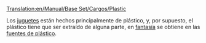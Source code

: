 [[Translation:en/Manual/Base Set/Cargos/Plastic]]

{{es/Carga| carga  = Plástico
| imagen = en/PlasticFountains.png
| producida =[[es/Manual/Base Set/Industries/Fuentes de plástico|Fuentes de plástico]]
| aceptada  =[[es/Manual/Base Set/Industries/Fábrica de juguetes|Fábrica de juguetes]]
}}

Los [[es/Manual/Base Set/Cargos/Juguetes|juguetes]] están hechos principalmente de plástico, y, por supuesto, el plástico tiene que ser extraído de alguna parte, en [[es/Manual/Clima|fantasía]] se obtiene en las [[es/Manual/Base Set/Industries/Fuentes de plástico|fuentes de plástico]].